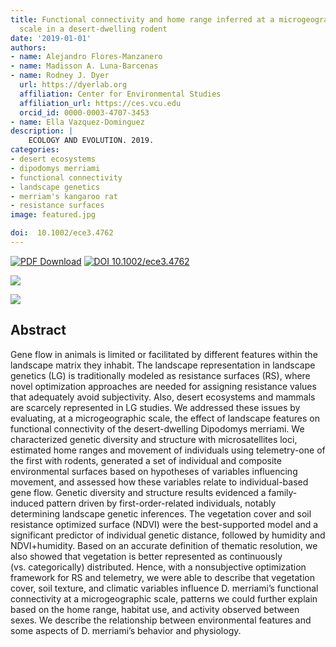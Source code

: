 ```yaml
---
title: Functional connectivity and home range inferred at a microgeographic landscape genetics
  scale in a desert-dwelling rodent
date: '2019-01-01'
authors:
- name: Alejandro Flores-Manzanero
- name: Madisson A. Luna-Barcenas
- name: Rodney J. Dyer
  url: https://dyerlab.org
  affiliation: Center for Environmental Studies
  affiliation_url: https://ces.vcu.edu
  orcid_id: 0000-0003-4707-3453
- name: Ella Vazquez-Dominguez
description: |
    ECOLOGY AND EVOLUTION. 2019.  
categories: 
- desert ecosystems
- dipodomys merriami
- functional connectivity
- landscape genetics
- merriam's kangaroo rat
- resistance surfaces
image: featured.jpg

doi:  10.1002/ece3.4762
---
```


 [![PDF Download](https://img.shields.io/badge/PDF-21B02C.svg)](https://drive.google.com/open?id=1bLlyq2QLlLoJnZQhP9FL8cHCEVoVgH3) [![ DOI 10.1002/ece3.4762](https://img.shields.io/badge/DOI-474747.svg)](https://doi.org/10.1002/ece3.4762)

![](featured.jpg)

![](fig-1.jpg)

## Abstract

Gene flow in animals is limited or facilitated by different features within the landscape matrix they inhabit. The landscape representation in landscape genetics (LG) is traditionally modeled as resistance surfaces (RS), where novel optimization approaches are needed for assigning resistance values that adequately avoid subjectivity. Also, desert ecosystems and mammals are scarcely represented in LG studies. We addressed these issues by evaluating, at a microgeographic scale, the effect of landscape features on functional connectivity of the desert-dwelling Dipodomys merriami. We characterized genetic diversity and structure with microsatellites loci, estimated home ranges and movement of individuals using telemetry-one of the first with rodents, generated a set of individual and composite environmental surfaces based on hypotheses of variables influencing movement, and assessed how these variables relate to individual-based gene flow. Genetic diversity and structure results evidenced a family-induced pattern driven by first-order-related individuals, notably determining landscape genetic inferences. The vegetation cover and soil resistance optimized surface (NDVI) were the best-supported model and a significant predictor of individual genetic distance, followed by humidity and NDVI+humidity. Based on an accurate definition of thematic resolution, we also showed that vegetation is better represented as continuously (vs. categorically) distributed. Hence, with a nonsubjective optimization framework for RS and telemetry, we were able to describe that vegetation cover, soil texture, and climatic variables influence D. merriami's functional connectivity at a microgeographic scale, patterns we could further explain based on the home range, habitat use, and activity observed between sexes. We describe the relationship between environmental features and some aspects of D. merriami's behavior and physiology.
